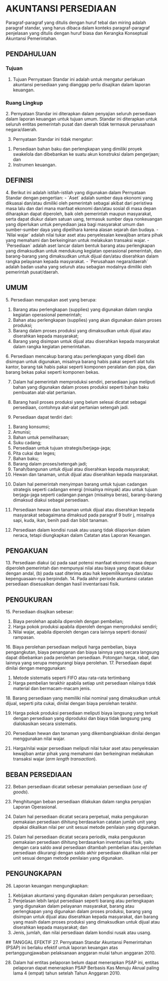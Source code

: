 # AKUNTANSI PERSEDIAAN 


<Callout type="info">
  Paragraf-paragraf yang ditulis dengan huruf tebal dan miring adalah paragraf standar, yang harus dibaca dalam konteks paragraf-paragraf penjelasan yang ditulis dengan huruf biasa dan Kerangka Konseptual Akuntansi Pemerintahan. <BolderBtn/> 
</Callout>

## PENDAHULUAN 

### Tujuan 

1. Tujuan Pernyataan Standar ini adalah untuk mengatur perlakuan akuntansi persediaan yang dianggap perlu disajikan dalam laporan keuangan. 

### Ruang Lingkup 

<Bolder>
2. Pernyataan Standar ini diterapkan dalam penyajian seluruh persediaan dalam laporan keuangan untuk tujuan umum. Standar ini diterapkan untuk seluruh entitas pemerintah pusat dan daerah tidak termasuk perusahaan negara/daerah. 
</Bolder>

3. Pernyataan Standar ini tidak mengatur: 
<ol className="custom-list">
<li>Persediaan bahan baku dan perlengkapan yang dimiliki proyek swakelola dan dibebankan ke suatu akun konstruksi dalam pengerjaan; dan </li>
<li>Instrumen keuangan.</li>
</ol>

## DEFINISI 
<Bolder>
4. Berikut ini adalah istilah-istilah yang digunakan dalam Pernyataan Standar dengan pengertian: 
- `Aset` adalah sumber daya ekonomi yang dikuasai dan/atau dimiliki oleh pemerintah sebagai akibat dari peristiwa masa lalu dan dari mana manfaat ekonomi dan/atau sosial di masa depan diharapkan dapat diperoleh, baik oleh pemerintah maupun masyarakat, serta dapat diukur dalam satuan uang, termasuk sumber daya nonkeuangan yang diperlukan untuk penyediaan jasa bagi masyarakat umum dan sumber-sumber daya yang dipelihara karena alasan sejarah dan budaya.
- `Nilai wajar` adalah nilai tukar aset atau penyelesaian kewajiban antara pihak yang memahami dan berkeinginan untuk melakukan transaksi wajar.
- `Persediaan` adalah aset lancar dalam bentuk barang atau perlengkapan yang dimaksudkan untuk mendukung kegiatan operasional pemerintah, dan barang-barang yang dimaksudkan untuk dijual dan/atau diserahkan dalam rangka pelayanan kepada masyarakat.
- `Perusahaan negara/daerah` adalah badan usaha yang seluruh atau sebagian modalnya dimiliki oleh pemerintah pusat/daerah.
</Bolder>

## UMUM 
<Bolder>
5. Persediaan merupakan aset yang berupa: 
<ol className="custom-list">
<li>Barang atau perlengkapan (supplies) yang digunakan dalam rangka kegiatan operasional pemerintah; </li>
<li>Bahan atau perlengkapan (supplies) yang akan digunakan dalam proses produksi; </li>
<li>Barang dalam proses produksi yang dimaksudkan untuk dijual atau diserahkan kepada masyarakat; </li>
<li>Barang yang disimpan untuk dijual atau diserahkan kepada masyarakat dalam rangka kegiatan pemerintahan. </li>
</ol>
</Bolder>
6. Persediaan mencakup barang atau perlengkapan yang dibeli dan disimpan untuk digunakan, misalnya barang habis pakai seperti alat tulis kantor, barang tak habis pakai seperti komponen peralatan dan pipa, dan barang bekas pakai seperti komponen bekas. 

7. Dalam hal pemerintah memproduksi sendiri, persediaan juga meliputi bahan yang digunakan dalam proses produksi seperti bahan baku pembuatan alat-alat pertanian. 

8. Barang hasil proses produksi yang belum selesai dicatat sebagai persediaan, contohnya alat-alat pertanian setengah jadi. 

9. Persediaan dapat terdiri dari: 
<ol className="custom-list">
<li>Barang konsumsi; </li>
<li>Amunisi; </li>
<li>Bahan untuk pemeliharaan; </li>
<li>Suku cadang; </li>
<li>Persediaan untuk tujuan strategis/berjaga-jaga; </li>
<li>Pita cukai dan leges; </li>
<li>Bahan baku; </li>
<li>Barang dalam proses/setengah jadi; </li>
<li>Tanah/bangunan untuk dijual atau diserahkan kepada masyarakat; </li>
<li>Hewan dan tanaman, untuk dijual atau diserahkan kepada masyarakat. </li>
</ol>

10. Dalam hal pemerintah menyimpan barang untuk tujuan cadangan strategis seperti cadangan energi (misalnya minyak) atau untuk tujuan berjaga-jaga seperti cadangan pangan (misalnya beras), barang-barang dimaksud diakui sebagai persediaan. 

11. Persediaan hewan dan tanaman untuk dijual atau diserahkan kepada masyarakat sebagaimana dimaksud pada paragraf 9 butir j, misalnya sapi, kuda, ikan, benih padi dan bibit tanaman. 

12. Persediaan dalam kondisi rusak atau usang tidak dilaporkan dalam neraca, tetapi diungkapkan dalam Catatan atas Laporan Keuangan.

## PENGAKUAN 
<Bolder>
13. Persediaan diakui (a) pada saat potensi manfaat ekonomi masa depan diperoleh pemerintah dan mempunyai nilai atau biaya yang dapat diukur dengan andal, (b) pada saat diterima atau hak kepemilikannya dan/atau kepenguasaan-nya berpindah. 
</Bolder>
14. Pada akhir periode akuntansi catatan persediaan disesuaikan dengan hasil inventarisasi fisik.

## PENGUKURAN 
<Bolder>
15. Persediaan disajikan sebesar: 
<ol className="custom-list">
<li>Biaya perolehan apabila diperoleh dengan pembelian; </li>
<li>Harga pokok produksi apabila diperoleh dengan memproduksi sendiri; </li>
<li>Nilai wajar, apabila diperoleh dengan cara lainnya seperti donasi/ rampasan. </li>
</ol>
</Bolder>
16. Biaya perolehan persediaan meliputi harga pembelian, biaya pengangkutan, biaya penanganan dan biaya lainnya yang secara langsung dapat dibebankan pada perolehan persediaan. Potongan harga, rabat, dan lainnya yang serupa mengurangi biaya perolehan. 
<Bolder>
17. Persediaan dapat dinilai dengan menggunakan: 
<ol className="custom-list">
<li>Metode sistematis seperti FIFO atau rata-rata tertimbang </li>
<li>Harga pembelian terakhir apabila setiap unit persediaan nilainya tidak material dan bermacam-macam jenis.</li>
</ol> 
</Bolder>
18. Barang persediaan yang memiliki nilai nominal yang dimaksudkan untuk dijual, seperti pita cukai, dinilai dengan biaya perolehan terakhir. 

19. Harga pokok produksi persediaan meliputi biaya langsung yang terkait dengan persediaan yang diproduksi dan biaya tidak langsung yang dialokasikan secara sistematis. 

20. Persediaan hewan dan tanaman yang dikembangbiakkan dinilai dengan menggunakan nilai wajar. 

21. Harga/nilai wajar persediaan meliputi nilai tukar aset atau penyelesaian kewajiban antar pihak yang memahami dan berkeinginan melakukan transaksi wajar (_arm length transaction_).

## BEBAN PERSEDIAAN 

22. Beban persediaan dicatat sebesar pemakaian persediaan (_use of goods_). 

23. Penghitungan beban persediaan dilakukan dalam rangka penyajian Laporan Operasional. 

24. Dalam hal persediaan dicatat secara perpetual, maka pengukuran pemakaian persediaan dihitung berdasarkan catatan jumlah unit yang dipakai dikalikan nilai per unit sesuai metode penilaian yang digunakan. 

25. Dalam hal persediaan dicatat secara periodik, maka pengukuran pemakaian persediaan dihitung berdasarkan inventarisasi fisik, yaitu dengan cara saldo awal persediaan ditambah pembelian atau perolehan persediaan dikurangi dengan saldo akhir persediaan dikalikan nilai per unit sesuai dengan metode penilaian yang digunakan.

## PENGUNGKAPAN 
<Bolder>
26. Laporan keuangan mengungkapkan: 
<ol className="custom-list">
<li>Kebijakan akuntansi yang digunakan dalam pengukuran persediaan; </li>
<li>Penjelasan lebih lanjut persediaan seperti barang atau perlengkapan yang digunakan dalam pelayanan masyarakat, barang atau perlengkapan yang digunakan dalam proses produksi, barang yang disimpan untuk dijual atau diserahkan kepada masyarakat, dan barang yang masih dalam proses produksi yang dimaksudkan untuk dijual atau diserahkan kepada masyarakat; dan </li>
<li>Jenis, jumlah, dan nilai persediaan dalam kondisi rusak atau usang.</li>
</ol>
</Bolder>
## TANGGAL EFEKTIF 
<Bolder>
27. Pernyataan Standar Akuntansi Pemerintahan (PSAP) ini berlaku efektif untuk laporan keuangan atas pertanggungjawaban pelaksanaan anggaran mulai tahun anggaran 2010. 

28. Dalam hal entitas pelaporan belum dapat menerapkan PSAP ini, entitas pelaporan dapat menerapkan PSAP  Berbasis Kas Menuju Akrual paling lama 4 (empat) tahun setelah Tahun Anggaran 2010.

</Bolder>